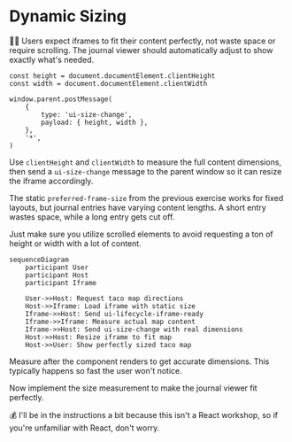 # Dynamic Sizing

<EpicVideo url="https://www.epicai.pro/workshops/day-5-6-mcp-ui/dynamic-sizing-rxiyf" />

👨‍💼 Users expect iframes to fit their content perfectly, not waste space or require scrolling. The journal viewer should automatically adjust to show exactly what's needed.

```tsx
const height = document.documentElement.clientHeight
const width = document.documentElement.clientWidth

window.parent.postMessage(
	{
		type: 'ui-size-change',
		payload: { height, width },
	},
	'*',
)
```

Use `clientHeight` and `clientWidth` to measure the full content dimensions, then send a `ui-size-change` message to the parent window so it can resize the iframe accordingly.

The static `preferred-frame-size` from the previous exercise works for fixed layouts, but journal entries have varying content lengths. A short entry wastes space, while a long entry gets cut off.

<callout-warning>
	Just make sure you utilize scrolled elements to avoid requesting a ton of
	height or width with a lot of content.
</callout-warning>

```mermaid
sequenceDiagram
    participant User
    participant Host
    participant Iframe

    User->>Host: Request taco map directions
    Host->>Iframe: Load iframe with static size
    Iframe->>Host: Send ui-lifecycle-iframe-ready
    Iframe->>Iframe: Measure actual map content
    Iframe->>Host: Send ui-size-change with real dimensions
    Host->>Host: Resize iframe to fit map
    Host->>User: Show perfectly sized taco map
```

<callout-info>
	Measure after the component renders to get accurate dimensions. This typically
	happens so fast the user won't notice.
</callout-info>

Now implement the size measurement to make the journal viewer fit perfectly.

💰 I'll be in the instructions a bit because this isn't a React workshop, so if
you're unfamiliar with React, don't worry.
